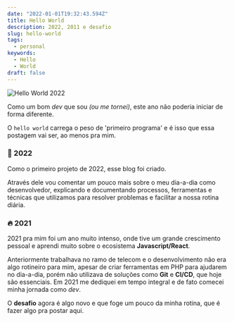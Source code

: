 ```yaml
---
date: "2022-01-01T19:32:43.594Z"
title: Hello World
description: 2022, 2011 e desafio
slug: hello-world
tags:
  - personal
keywords:
  - Hello
  - World
draft: false
---
```


![Hello World 2022](/images/content/hello-world/hello-world.jpg)

Como um bom _dev_ que sou _(ou me tornei)_, este ano não poderia iniciar de forma diferente.

O `hello world` carrega o peso de 'primeiro programa' e é isso que essa postagem vai ser, ao menos pra mim.

### 🎉 2022

Como o primeiro projeto de 2022, esse blog foi criado.

Através dele vou comentar um pouco mais sobre o meu dia-a-dia como desenvolvedor, explicando e documentando processos, ferramentas e técnicas que utilizamos para resolver problemas e facilitar a nossa rotina diária.

### 🔥 2021

2021 pra mim foi um ano muito intenso, onde tive um grande crescimento pessoal e aprendi muito sobre o ecosistema **Javascript/React**.

Anteriormente trabalhava no ramo de telecom e o desenvolvimento não era algo rotineiro para mim, apesar de criar ferramentas em PHP para ajudarem no dia-a-dia, porém não utilizava de soluções como **Git** e **CI/CD**, que hoje são essenciais. Em 2021 me dediquei em tempo integral e de fato comecei minha jornada como _dev_.

O **desafio** agora é algo novo e que foge um pouco da minha rotina, que é fazer algo pra postar aqui.
